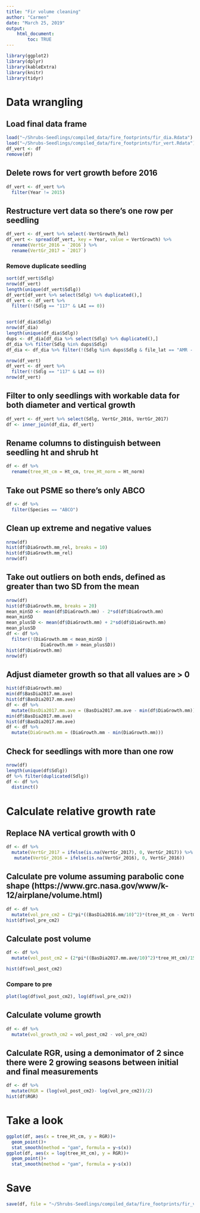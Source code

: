 ```yaml
---
title: "Fir volume cleaning"
author: "Carmen"
date: "March 25, 2019"
output: 
    html_document:
        toc: TRUE
---
```


```r
library(ggplot2)
library(dplyr)
library(kableExtra)
library(knitr)
library(tidyr)
```

# Data wrangling

## Load final data frame
```r
load("~/Shrubs-Seedlings/compiled_data/fire_footprints/fir_dia.Rdata")
load("~/Shrubs-Seedlings/compiled_data/fire_footprints/fir_vert.Rdata")
df_vert <- df
remove(df)
```

## Delete rows for vert growth before 2016
```r
df_vert <- df_vert %>% 
  filter(Year != 2015)
```

## Restructure vert data so there's one row per seedling
```r
df_vert <- df_vert %>% select(-VertGrowth_Rel)
df_vert <- spread(df_vert, key = Year, value = VertGrowth) %>% 
  rename(VertGr_2016 = `2016`) %>% 
  rename(VertGr_2017 = `2017`)
```

### Remove duplicate seedling
```r
sort(df_vert$Sdlg)
nrow(df_vert)
length(unique(df_vert$Sdlg))
df_vert[df_vert %>% select(Sdlg) %>% duplicated(),]
df_vert <- df_vert %>% 
  filter(!(Sdlg == "117" & LAI == 0))


sort(df_dia$Sdlg)
nrow(df_dia)
length(unique(df_dia$Sdlg))
dups <- df_dia[df_dia %>% select(Sdlg) %>% duplicated(),]
df_dia %>% filter(Sdlg %in% dups$Sdlg)
df_dia <- df_dia %>% filter(!(Sdlg %in% dups$Sdlg & file_lat == "AMR - Aerial - 2.csv"))
```


```r
nrow(df_vert)
df_vert <- df_vert %>% 
  filter(!(Sdlg == "117" & LAI == 0))
nrow(df_vert)
```


## Filter to only seedlings with workable data for both diameter and vertical growth
```r
df_vert <- df_vert %>% select(Sdlg, VertGr_2016, VertGr_2017)
df <- inner_join(df_dia, df_vert)
```

## Rename columns to distinguish between seedling ht and shrub ht
```r
df <- df %>% 
  rename(tree_Ht_cm = Ht_cm, tree_Ht_norm = Ht_norm)
```

## Take out PSME so there's only ABCO
```r
df <- df %>% 
  filter(Species == "ABCO")
```

## Clean up extreme and negative values

```r
nrow(df)
hist(df$DiaGrowth.mm_rel, breaks = 10)
hist(df$DiaGrowth.mm_rel)
nrow(df)
```


## Take out outliers on both ends, defined as greater than two SD from the mean
```r
nrow(df)
hist(df$DiaGrowth.mm, breaks = 20)
mean_minSD <- mean(df$DiaGrowth.mm) - 2*sd(df$DiaGrowth.mm)
mean_minSD
mean_plusSD <- mean(df$DiaGrowth.mm) + 2*sd(df$DiaGrowth.mm)
mean_plusSD
df <- df %>% 
  filter(!(DiaGrowth.mm < mean_minSD |
             DiaGrowth.mm > mean_plusSD))
hist(df$DiaGrowth.mm)
nrow(df)
```


## Adjust diameter growth so that all values are > 0
```r
hist(df$DiaGrowth.mm)
min(df$BasDia2017.mm.ave)
hist(df$BasDia2017.mm.ave)
df <- df %>% 
  mutate(BasDia2017.mm.ave = (BasDia2017.mm.ave - min(df$DiaGrowth.mm)))
min(df$BasDia2017.mm.ave)
hist(df$BasDia2017.mm.ave)
df <- df %>% 
  mutate(DiaGrowth.mm = (DiaGrowth.mm - min(DiaGrowth.mm)))
```

## Check for seedlings with more than one row
```r
nrow(df)
length(unique(df$Sdlg))
df %>% filter(duplicated(Sdlg))
df <- df %>% 
  distinct()
```

# Calculate relative growth rate

## Replace NA vertical growth with 0 
```r
df <- df %>%
  mutate(VertGr_2017 = ifelse(is.na(VertGr_2017), 0, VertGr_2017)) %>% 
   mutate(VertGr_2016 = ifelse(is.na(VertGr_2016), 0, VertGr_2016))
```

## Calculate pre volume assuming parabolic cone shape (https://www.grc.nasa.gov/www/k-12/airplane/volume.html)
```r
df <- df %>% 
  mutate(vol_pre_cm2 = (2*pi*((BasDia2016.mm/10)^2)*(tree_Ht_cm - VertGr_2017  - VertGr_2016))/15)
hist(df$vol_pre_cm2)
```

## Calculate post volume
```r
df <- df %>% 
  mutate(vol_post_cm2 = (2*pi*((BasDia2017.mm.ave/10)^2)*tree_Ht_cm)/15)

hist(df$vol_post_cm2)
```

### Compare to pre
```r
plot(log(df$vol_post_cm2), log(df$vol_pre_cm2))
```

## Calculate volume growth 
```r
df <- df %>% 
  mutate(vol_growth_cm2 = vol_post_cm2 - vol_pre_cm2)
```


## Calculate RGR, using a demonimator of 2 since there were 2 growing seasons between initial and final measurements
```r
df <- df %>% 
  mutate(RGR = (log(vol_post_cm2)- log(vol_pre_cm2))/2)
hist(df$RGR)
```

# Take a look

```r
ggplot(df, aes(x = tree_Ht_cm, y = RGR))+
  geom_point()+
  stat_smooth(method = "gam", formula = y~s(x))
ggplot(df, aes(x = log(tree_Ht_cm), y = RGR))+
  geom_point()+
  stat_smooth(method = "gam", formula = y~s(x))
```

# Save
```r
save(df, file = "~/Shrubs-Seedlings/compiled_data/fire_footprints/fir_vol.Rdata")
```

